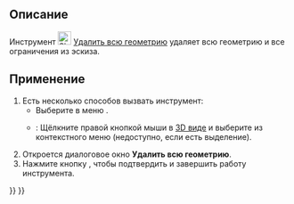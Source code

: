 <languages/>

{{Docnav/ru
|[[Sketcher_RemoveAxesAlignment/ru|Удалить выравнивание по осям]]
|[[Sketcher_DeleteAllConstraints/ru|Удалить все ограничения]]
|[[Sketcher_Workbench/ru|Скетчер]]
|IconL=Sketcher_RemoveAxesAlignment.svg
|IconR=Sketcher_DeleteAllConstraints.svg
|IconC=Workbench_Sketcher.svg
}}

{{GuiCommand/ru
|Name/ru=Скетчер Удалить всю геометрию
|Name=Sketcher_DeleteAllGeometry
|MenuLocation=Эскиз → Инструменты эскиза → Удалить всю геометрию
|Workbenches=[[Sketcher_Workbench/ru|Скетчер]]
|Version=0.18
|SeeAlso=[[Sketcher_DeleteAllConstraints/ru|Удалить все ограничения]]
}}

<span id="Description"></span>
== Описание ==

Инструмент [[Image:Sketcher_DeleteAllGeometry.svg|24px]] [[Sketcher_DeleteAllGeometry/ru|Удалить всю геометрию]] удаляет всю геометрию и все ограничения из эскиза.

<span id="Usage"></span>
== Применение ==

# Есть несколько способов вызвать инструмент:
#* Выберите в меню {{MenuCommand|Эскиз → Инструменты эскиза → [[Image:Sketcher_DeleteAllGeometry.svg|16px]] Удалить всю геометрию}}.
#* {{Version/ru|1.0}}: Щёлкните правой кнопкой мыши в [[3D_view/ru|3D виде]] и выберите {{MenuCommand|[[Image:Sketcher_DeleteAllGeometry.svg|16px]] Удалить всю геометрию}} из контекстного меню (недоступно, если есть выделение).
# Откроется диалоговое окно '''Удалить всю геометрию'''.
# Нажмите кнопку {{Button|Да}}, чтобы подтвердить и завершить работу инструмента.


{{Docnav/ru
|[[Sketcher_RemoveAxesAlignment/ru|Удалить выравнивание по осям]]
|[[Sketcher_DeleteAllConstraints/ru|Удалить все ограничения]]
|[[Sketcher_Workbench/ru|Скетчер]]
|IconL=Sketcher_RemoveAxesAlignment.svg
|IconR=Sketcher_DeleteAllConstraints.svg
|IconC=Workbench_Sketcher.svg
}}

{{Sketcher_Tools_navi{{#translation:}}}}
{{Userdocnavi{{#translation:}}}}